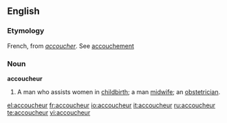 ==English==

===Etymology===
French, from ''[[accoucher]]''. See [[accouchement]]
===Noun===
'''accoucheur'''

#A man who assists women in [[childbirth]]; a man [[midwife]]; an [[obstetrician]].

[[el:accoucheur]]
[[fr:accoucheur]]
[[io:accoucheur]]
[[it:accoucheur]]
[[ru:accoucheur]]
[[te:accoucheur]]
[[vi:accoucheur]]